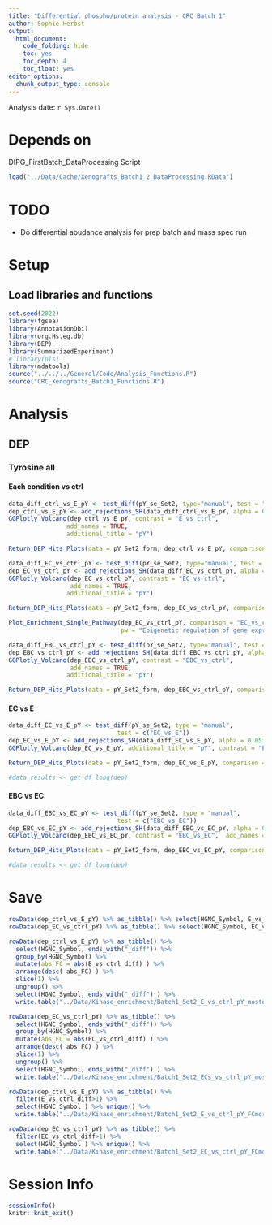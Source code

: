 ```yaml
---
title: "Differential phospho/protein analysis - CRC Batch 1"
author: Sophie Herbst
output:
  html_document:
    code_folding: hide
    toc: yes
    toc_depth: 4
    toc_float: yes
editor_options: 
  chunk_output_type: console
---
```

Analysis date: `r Sys.Date()`

# Depends on
DIPG_FirstBatch_DataProcessing Script

```r
load("../Data/Cache/Xenografts_Batch1_2_DataProcessing.RData")
```

# TODO

* Do differential abudance analysis for prep batch and mass spec run

# Setup
## Load libraries and functions
```r
set.seed(2022)
library(fgsea)
library(AnnotationDbi)
library(org.Hs.eg.db)
library(DEP)
library(SummarizedExperiment)
# library(pls)
library(mdatools)
source("../../../General/Code/Analysis_Functions.R")
source("CRC_Xenografts_Batch1_Functions.R")
```

# Analysis
## DEP
### Tyrosine all
#### Each condition vs ctrl
```r
data_diff_ctrl_vs_E_pY <- test_diff(pY_se_Set2, type="manual", test = "E_vs_ctrl")
dep_ctrl_vs_E_pY <- add_rejections_SH(data_diff_ctrl_vs_E_pY, alpha = 0.05, lfc = log2(1.2))
GGPlotly_Volcano(dep_ctrl_vs_E_pY, contrast = "E_vs_ctrl", 
                add_names = TRUE,
                additional_title = "pY")
```

```r
Return_DEP_Hits_Plots(data = pY_Set2_form, dep_ctrl_vs_E_pY, comparison = "E_vs_ctrl_diff")
```

```r
data_diff_EC_vs_ctrl_pY <- test_diff(pY_se_Set2, type="manual", test = "EC_vs_ctrl")
dep_EC_vs_ctrl_pY <- add_rejections_SH(data_diff_EC_vs_ctrl_pY, alpha = 0.05, lfc = log2(1.2))
GGPlotly_Volcano(dep_EC_vs_ctrl_pY, contrast = "EC_vs_ctrl", 
                 add_names = TRUE,
                additional_title = "pY") 
```

```r
Return_DEP_Hits_Plots(data = pY_Set2_form, dep_EC_vs_ctrl_pY, comparison = "EC_vs_ctrl_diff")
```

```r
Plot_Enrichment_Single_Pathway(dep_EC_vs_ctrl_pY, comparison = "EC_vs_ctrl_diff", 
                               pw = "Epigenetic regulation of gene expression")
```

```r
data_diff_EBC_vs_ctrl_pY <- test_diff(pY_se_Set2, type="manual", test = "EBC_vs_ctrl")
dep_EBC_vs_ctrl_pY <- add_rejections_SH(data_diff_EBC_vs_ctrl_pY, alpha = 0.05, lfc = log2(1.2))
GGPlotly_Volcano(dep_EBC_vs_ctrl_pY, contrast = "EBC_vs_ctrl", 
                 add_names = TRUE,
                additional_title = "pY")
```

```r
Return_DEP_Hits_Plots(data = pY_Set2_form, dep_EBC_vs_ctrl_pY, comparison = "EBC_vs_ctrl_diff")
```


#### EC vs E
```r
data_diff_EC_vs_E_pY <- test_diff(pY_se_Set2, type = "manual", 
                              test = c("EC_vs_E"))
dep_EC_vs_E_pY <- add_rejections_SH(data_diff_EC_vs_E_pY, alpha = 0.05, lfc = log2(1.2))
GGPlotly_Volcano(dep_EC_vs_E_pY, additional_title = "pY", contrast = "EC_vs_E", proteins_of_interest = "EGFR")
```

```r
Return_DEP_Hits_Plots(data = pY_Set2_form, dep_EC_vs_E_pY, comparison = "EC_vs_E_diff")

#data_results <- get_df_long(dep)
```

#### EBC vs EC
```r
data_diff_EBC_vs_EC_pY <- test_diff(pY_se_Set2, type = "manual", 
                              test = c("EBC_vs_EC"))
dep_EBC_vs_EC_pY <- add_rejections_SH(data_diff_EBC_vs_EC_pY, alpha = 0.05, lfc = log2(1.2))
GGPlotly_Volcano(dep_EBC_vs_EC_pY, contrast = "EBC_vs_EC",  add_names = TRUE, additional_title = "pY")
```

```r
Return_DEP_Hits_Plots(data = pY_Set2_form, dep_EBC_vs_EC_pY, comparison = "EBC_vs_EC_diff")

#data_results <- get_df_long(dep)
```

# Save
```r
rowData(dep_ctrl_vs_E_pY) %>% as_tibble() %>% select(HGNC_Symbol, E_vs_ctrl_diff) %>% write.table("../Data/Kinase_enrichment/Batch1_Set2_E_vs_ctrl_pY_forstring.txt", quote = F, row.names = F, col.names = F, sep = "\t")
rowData(dep_EC_vs_ctrl_pY) %>% as_tibble() %>% select(HGNC_Symbol, EC_vs_ctrl_diff) %>% write.table("../Data/Kinase_enrichment/Batch1_Set2_EC_vs_ctrl_pY_forstring.txt", quote = F, row.names = F, col.names = F, sep = "\t")

rowData(dep_ctrl_vs_E_pY) %>% as_tibble() %>% 
  select(HGNC_Symbol, ends_with("_diff")) %>%
  group_by(HGNC_Symbol) %>%
  mutate(abs_FC = abs(E_vs_ctrl_diff) ) %>%
  arrange(desc( abs_FC) ) %>%
  slice(1) %>%
  ungroup() %>%
  select(HGNC_Symbol, ends_with("_diff") ) %>%
  write.table("../Data/Kinase_enrichment/Batch1_Set2_E_vs_ctrl_pY_mostextremeFCperprotein_forstring.txt", quote = F, row.names = F, col.names = F, sep = "\t")

rowData(dep_EC_vs_ctrl_pY) %>% as_tibble() %>% 
  select(HGNC_Symbol, ends_with("_diff")) %>%
  group_by(HGNC_Symbol) %>%
  mutate(abs_FC = abs(EC_vs_ctrl_diff) ) %>%
  arrange(desc( abs_FC) ) %>%
  slice(1) %>%
  ungroup() %>%
  select(HGNC_Symbol, ends_with("_diff") ) %>%
  write.table("../Data/Kinase_enrichment/Batch1_Set2_ECs_vs_ctrl_pY_mostextremeFCperprotein_forstring.txt", quote = F, row.names = F, col.names = F, sep = "\t")

rowData(dep_ctrl_vs_E_pY) %>% as_tibble() %>% 
  filter(E_vs_ctrl_diff>1) %>%
  select(HGNC_Symbol ) %>% unique() %>%
  write.table("../Data/Kinase_enrichment/Batch1_Set2_E_vs_ctrl_pY_FCmorethan1_forstring.txt", quote = F, row.names = F, col.names = F, sep = "\t")

rowData(dep_EC_vs_ctrl_pY) %>% as_tibble() %>% 
  filter(EC_vs_ctrl_diff>1) %>%
  select(HGNC_Symbol ) %>% unique() %>%
  write.table("../Data/Kinase_enrichment/Batch1_Set2_EC_vs_ctrl_pY_FCmorethan1_forstring.txt", quote = F, row.names = F, col.names = F, sep = "\t")
```

# Session Info
```r
sessionInfo()
knitr::knit_exit()
```
